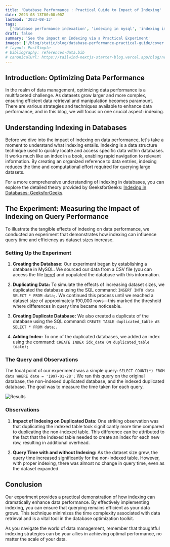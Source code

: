 ```yaml
---
title: 'Database Performance : Practical Guide to Impact of Indexing'
date: 2023-08-13T00:00:00Z
lastmod: '2023-08-13'
tags:
  ['database performance indexation', 'indexing in mysql', 'indexing impact', 'database query time']
draft: false
summary: 'See the impact on Indexing via a Practical Experiment'
images: ['/blog/static/blog/database-performance-practical-guide/cover.png']
# layout: PostSimple
# bibliography: references-data.bib
# canonicalUrl: https://tailwind-nextjs-starter-blog.vercel.app/blog/new-features-in-v1/
---
```


## Introduction: Optimizing Data Performance

In the realm of data management, optimizing data performance is a multifaceted challenge. As datasets grow larger and more complex, ensuring efficient data retrieval and manipulation becomes paramount. There are various strategies and techniques available to enhance data performance, and in this blog, we will focus on one crucial aspect: indexing.

## Understanding Indexing in Databases

Before we dive into the impact of indexing on data performance, let's take a moment to understand what indexing entails. Indexing is a data structure technique used to quickly locate and access specific data within databases. It works much like an index in a book, enabling rapid navigation to relevant information. By creating an organized reference to data entries, indexing reduces the time and computational effort required for querying large datasets.

For a more comprehensive understanding of indexing in databases, you can explore the detailed theory provided by GeeksforGeeks: [Indexing in Databases: GeeksforGeeks](https://www.geeksforgeeks.org/indexing-in-databases-set-1/).

## The Experiment: Measuring the Impact of Indexing on Query Performance

To illustrate the tangible effects of indexing on data performance, we conducted an experiment that demonstrates how indexing can influence query time and efficiency as dataset sizes increase.

### Setting Up the Experiment

1. **Creating the Database:** Our experiment began by establishing a database in MySQL. We sourced our data from a CSV file (you can access the file [here](link_to_csv_file)) and populated the database with this information.

2. **Duplicating Data:** To simulate the effects of increasing dataset sizes, we duplicated the database using the SQL command: `INSERT INTO data SELECT * FROM data;`. We continued this process until we reached a dataset size of approximately 190,000 rows—this marked the threshold where differences in query time became noticeable.

3. **Creating Duplicate Database:** We also created a duplicate of the database using the SQL command: `CREATE TABLE duplicated_table AS SELECT * FROM data;`.

4. **Adding Index:** To one of the duplicated databases, we added an index using the command: `CREATE INDEX idx_date ON duplicated_table (date);`

### The Query and Observations

The focal point of our experiment was a simple query: `SELECT COUNT(*) FROM data WHERE date = '1997-01-28';` We ran this query on the original database, the non-indexed duplicated database, and the indexed duplicated database. The goal was to measure the time taken for each query.

![Results](/blog/static/blog/database-performance-practical-guide/cover.png)

### Observations

1. **Impact of Indexing on Duplicated Data:** One striking observation was that duplicating the indexed table took significantly more time compared to duplicating the non-indexed table. This difference can be attributed to the fact that the indexed table needed to create an index for each new row, resulting in additional overhead.

2. **Query Time with and without Indexing:** As the dataset size grew, the query time increased significantly for the non-indexed table. However, with proper indexing, there was almost no change in query time, even as the dataset expanded.

## Conclusion

Our experiment provides a practical demonstration of how indexing can dramatically enhance data performance. By effectively implementing indexing, you can ensure that querying remains efficient as your data grows. This technique minimizes the time complexity associated with data retrieval and is a vital tool in the database optimization toolkit.

As you navigate the world of data management, remember that thoughtful indexing strategies can be your allies in achieving optimal performance, no matter the scale of your data.
